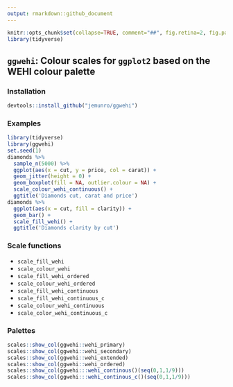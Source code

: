 ```yaml
---
output: rmarkdown::github_document
---
```


<!-- README.md is generated from README.Rmd. Please edit that file -->

```r
knitr::opts_chunk$set(collapse=TRUE, comment="##", fig.retina=2, fig.path = "README_figs/README-")
library(tidyverse)
```

## `ggwehi`:  Colour scales for `ggplot2` based on the WEHI colour palette

### Installation
```r
devtools::install_github("jemunro/ggwehi")
```

### Examples
```r
library(tidyverse)
library(ggwehi)
set.seed(1)
diamonds %>% 
  sample_n(5000) %>% 
  ggplot(aes(x = cut, y = price, col = carat)) +
  geom_jitter(height = 0) + 
  geom_boxplot(fill = NA, outlier.colour = NA) +
  scale_colour_wehi_continuous() +
  ggtitle('Diamonds cut, carat and price')
diamonds %>% 
  ggplot(aes(x = cut, fill = clarity)) +
  geom_bar() +
  scale_fill_wehi() +
  ggtitle('Diamonds clarity by cut')
```

### Scale functions
* `scale_fill_wehi`
* `scale_colour_wehi`
* `scale_fill_wehi_ordered`
* `scale_colour_wehi_ordered`
* `scale_fill_wehi_continuous`
* `scale_fill_wehi_continuous_c`
* `scale_colour_wehi_continuous`
* `scale_color_wehi_continuous_c`

### Palettes
```r
scales::show_col(ggwehi::wehi_primary)
scales::show_col(ggwehi::wehi_secondary)
scales::show_col(ggwehi::wehi_extended)
scales::show_col(ggwehi::wehi_ordered)
scales::show_col(ggwehi:::wehi_continous()(seq(0,1,1/9)))
scales::show_col(ggwehi:::wehi_continous_c()(seq(0,1,1/9)))
```



